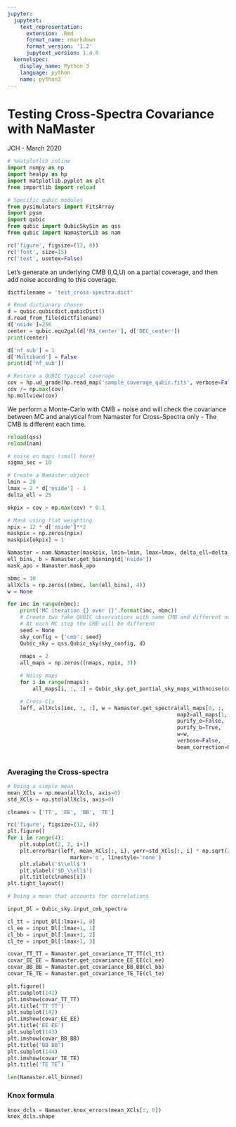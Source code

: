 ```yaml
---
jupyter:
  jupytext:
    text_representation:
      extension: .Rmd
      format_name: rmarkdown
      format_version: '1.2'
      jupytext_version: 1.4.0
  kernelspec:
    display_name: Python 3
    language: python
    name: python3
---
```


# Testing Cross-Spectra Covariance with NaMaster
JCH - March 2020

```python
# %matplotlib inline
import numpy as np
import healpy as hp
import matplotlib.pyplot as plt
from importlib import reload

# Specific qubic modules
from pysimulators import FitsArray
import pysm
import qubic
from qubic import QubicSkySim as qss
from qubic import NamasterLib as nam

rc('figure', figsize=(12, 8))
rc('font', size=15)
rc('text', usetex=False)
```

Let's generate an underlying CMB (I,Q,U) on a partial coverage, and then add noise according to this coverage.

```python
dictfilename = 'test_cross-spectra.dict'

# Read dictionary chosen
d = qubic.qubicdict.qubicDict()
d.read_from_file(dictfilename)
d['nside']=256
center = qubic.equ2gal(d['RA_center'], d['DEC_center'])
print(center)

d['nf_sub'] = 1
d['Multiband'] = False
print(d['nf_sub'])

# Restore a QUBIC typical coverage
cov = hp.ud_grade(hp.read_map('sample_coverage_qubic.fits', verbose=False), d['nside'])
cov /= np.max(cov)
hp.mollview(cov)
```

We perform a Monte-Carlo with CMB + noise and will check the covariance between MC and analytical from Namaster for Cross-Spectra only - The CMB is different each time.

```python
reload(qss)
reload(nam)

# noise on maps (small here)
sigma_sec = 10

# Create a Namaster object
lmin = 20
lmax = 2 * d['nside'] - 1
delta_ell = 25

okpix = cov > np.max(cov) * 0.1

# Mask using flat weighting
npix = 12 * d['nside']**2
maskpix = np.zeros(npix)
maskpix[okpix] = 1

Namaster = nam.Namaster(maskpix, lmin=lmin, lmax=lmax, delta_ell=delta_ell)
ell_bins, b = Namaster.get_binning(d['nside'])
mask_apo = Namaster.mask_apo

nbmc = 10
allXcls = np.zeros((nbmc, len(ell_bins), 4))
w = None

for imc in range(nbmc):
    print('MC iteration {} over {}'.format(imc, nbmc))
    # Create two fake QUBIC observations with same CMB and different noise
    # At each MC step the CMB will be different
    seed = None
    sky_config = {'cmb': seed}
    Qubic_sky = qss.Qubic_sky(sky_config, d)
    
    nmaps = 2
    all_maps = np.zeros((nmaps, npix, 3))

    # Noisy maps
    for i in range(nmaps):
        all_maps[i, :, :] = Qubic_sky.get_partial_sky_maps_withnoise(cov, sigma_sec=sigma_sec)

    # Cross-Cls
    leff, allXcls[imc, :, :], w = Namaster.get_spectra(all_maps[0, :, :].T, mask_apo, 
                                                      map2=all_maps[1, :, :].T,
                                                      purify_e=False, 
                                                      purify_b=True, 
                                                      w=w, 
                                                      verbose=False,
                                                      beam_correction=Qubic_sky.instrument['beams'])
        

```

### Averaging the Cross-spectra

```python
# Doing a simple mean 
mean_XCls = np.mean(allXcls, axis=0)
std_XCls = np.std(allXcls, axis=0)

clnames = ['TT', 'EE', 'BB', 'TE']

rc('figure', figsize=(12, 8))
plt.figure()
for i in range(4):
    plt.subplot(2, 2, i+1)
    plt.errorbar(leff, mean_XCls[:, i], yerr=std_XCls[:, i] * np.sqrt(2),
                    marker='o', linestyle='none')
    plt.xlabel('$\\ell$')
    plt.ylabel('$D_\\ell$')
    plt.title(clnames[i])
plt.tight_layout()
```

```python
# Doing a mean that accounts for correlations

input_Dl = Qubic_sky.input_cmb_spectra

cl_tt = input_Dl[:lmax+1, 0]
cl_ee = input_Dl[:lmax+1, 1]
cl_bb = input_Dl[:lmax+1, 2]
cl_te = input_Dl[:lmax+1, 3]

covar_TT_TT = Namaster.get_covariance_TT_TT(cl_tt)
covar_EE_EE = Namaster.get_covariance_EE_EE(cl_ee)
covar_BB_BB = Namaster.get_covariance_BB_BB(cl_bb)
covar_TE_TE = Namaster.get_covariance_TE_TE(cl_te)

plt.figure()
plt.subplot(141)
plt.imshow(covar_TT_TT)
plt.title('TT TT')
plt.subplot(142)
plt.imshow(covar_EE_EE)
plt.title('EE EE')
plt.subplot(143)
plt.imshow(covar_BB_BB)
plt.title('BB BB')
plt.subplot(144)
plt.imshow(covar_TE_TE)
plt.title('TE TE')

```

```python
len(Namaster.ell_binned)
```

### Knox formula

```python
knox_dcls = Namaster.knox_errors(mean_XCls[:, 0])
knox_dcls.shape
```

```python

```

